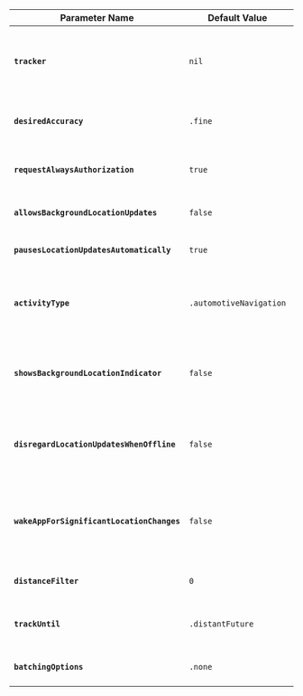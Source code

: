 | **Parameter Name**                        | **Default Value**           | **Description** |
| ----------------------------------------- | --------------------------- | -----------------
| **`tracker`**                             |  `nil`                      | Name of the tracker resource in Amazon Location Service to send location updates.  If you don't provide a tracker name, then the default tracker in Amplify configuration is used. |
| **`desiredAccuracy`**                     | `.fine`                     | A value to request the desired level of accuracy of location updates.  The requested desired accuracy is not guaranteed to be achieved. |
| **`requestAlwaysAuthorization`**          | `true`                      | If true, Amplify will request Always Authorization permission to always receive location updates from the OS. |
| **`allowsBackgroundLocationUpdates`**     | `false`                     | If true, location updates will be received from the OS when the app is in the background. |
| **`pausesLocationUpdatesAutomatically`**  | `true`                      | If true, allow the OS to pause location updates to optimize battery usages. |
| **`activityType`**                        | `.automotiveNavigation`     | If `pausesLocationUpdatesAutomatically` is true, the OS will decide appropriate times to pause location updates to improve battery life based on the `activityType`. |
| **`showsBackgroundLocationIndicator`**    | `false`                     | If true and `requestAlwaysAuthorization` is true, the background location indicator is displayed and visible to the users.  This option is not supported on MacOS. |
| **`disregardLocationUpdatesWhenOffline`** | `false`                     | If true, the app will not store location updates when the app is offline. This is false by default; Amplify will store location updates locally due to loss of network connectivity and send location updates when app is online. |
| **`wakeAppForSignificantLocationChanges`** | `false`                    | If true, the app will be woken up by significant location updates after an app has been force closed. In order to take advantage of this, you'll need to call `Amplify.Geo.startTracking()` in your apps launch lifecycle method. (e.g. `didFinishedLoading`) |
| **`distanceFilter`**                      | `0`                         | If set, the minimum distance in meters at which the OS will update the app with a new location. |
| **`trackUntil`**                          | `.distantFuture`            | If set, the app will stop tracking when date is reached. By default, tracking will continue until `stopTracking()` is called. |
| **`batchingOptions`**                     | `.none`                     | Custom defined behavior to send location updates in batches based on a specified threshold. |